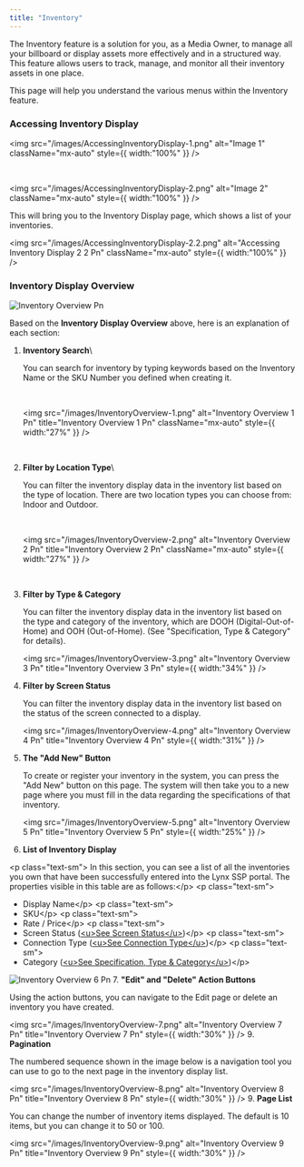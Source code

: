 ```yaml
---
title: "Inventory"
---
```


The Inventory feature is a solution for you, as a Media Owner, to manage all your billboard or display assets more effectively and in a structured way. This feature allows users to track, manage, and monitor all their inventory assets in one place.

This page will help you understand the various menus within the Inventory feature.

### Accessing Inventory Display

<img
  src="/images/AccessingInventoryDisplay-1.png"
  alt="Image 1"
  className="mx-auto"
  style={{ width:"100%" }}
/>

<p class="text-sm">
 ‎ ‎ ‎ ‎ ‎ ‎ ‎ ‎ ‎ ‎ ‎ ‎ ‎ ‎ ‎ ‎ ‎ ‎ ‎ ‎ ‎ ‎ ‎</p>

<img
  src="/images/AccessingInventoryDisplay-2.png"
  alt="Image 2"
  className="mx-auto"
  style={{ width:"100%" }}
/>

<p class="text-sm">
This will bring you to the Inventory Display page, which shows a list of your inventories. </p>

<img
  src="/images/AccessingInventoryDisplay-2.2.png"
  alt="Accessing Inventory Display 2 2 Pn"
  className="mx-auto"
  style={{ width:"100%" }}
/>

### Inventory Display Overview

![Inventory Overview Pn](/images/InventoryOverview.png)

Based on the **Inventory Display Overview** above, here is an explanation of each section:

1. **Inventory Search**\
   <p class="text-sm">
   You can search for inventory by typing keywords based on the Inventory Name or the SKU Number you defined when creating it.</p>

   ‎ ‎ ‎ ‎ ‎ ‎ ‎ ‎ ‎ ‎ ‎ ‎ ‎ ‎ ‎ ‎ ‎ ‎ ‎ ‎ ‎ ‎ ‎

   <img
     src="/images/InventoryOverview-1.png"
     alt="Inventory Overview 1 Pn"
     title="Inventory Overview 1 Pn"
     className="mx-auto"
     style={{ width:"27%" }}
   />

   ‎ ‎ ‎ ‎ ‎ ‎ ‎ ‎ ‎ ‎ ‎ ‎ ‎ ‎ ‎ ‎ ‎ ‎ ‎ ‎ ‎ ‎ ‎
2. **Filter by Location Type**\
   <p class="text-sm">
   You can filter the inventory display data in the inventory list based on the type of location. There are two location types you can choose from: Indoor and Outdoor.</p>

   ‎ ‎ ‎ ‎ ‎ ‎ ‎ ‎ ‎ ‎ ‎ ‎ ‎ ‎ ‎ ‎ ‎ ‎ ‎ ‎ ‎ ‎ ‎

   <img
     src="/images/InventoryOverview-2.png"
     alt="Inventory Overview 2 Pn"
     title="Inventory Overview 2 Pn"
     className="mx-auto"
     style={{ width:"27%" }}
   />

   ‎ ‎ ‎ ‎ ‎ ‎ ‎ ‎ ‎ ‎ ‎ ‎ ‎ ‎ ‎ ‎ ‎ ‎ ‎ ‎ ‎ ‎
3. **Filter by Type & Category**

   <p class="text-sm">
   You can filter the inventory display data in the inventory list based on the type and category of the inventory, which are DOOH (Digital-Out-of-Home) and OOH (Out-of-Home). (See "Specification, Type & Category" for details).</p>

   <img
     src="/images/InventoryOverview-3.png"
     alt="Inventory Overview 3 Pn"
     title="Inventory Overview 3 Pn"
     style={{ width:"34%" }}
   />
5. **Filter by Screen Status**

   <p class="text-sm">
   You can filter the inventory display data in the inventory list based on the status of the screen connected to a display.</p>

   <img
     src="/images/InventoryOverview-4.png"
     alt="Inventory Overview 4 Pn"
     title="Inventory Overview 4 Pn"
     style={{ width:"31%" }}
   />
5. **The "Add New" Button**

   <p class="text-sm">
   To create or register your inventory in the system, you can press the "Add New" button on this page. The system will then take you to a new page where you must fill in the data regarding the specifications of that inventory.</p>

   <img
     src="/images/InventoryOverview-5.png"
     alt="Inventory Overview 5 Pn"
     title="Inventory Overview 5 Pn"
     style={{ width:"25%" }}
   />
7. **List of Inventory Display**

  \<p class="text-sm"\>
In this section, you can see a list of all the inventories you own that have been successfully entered into the Lynx SSP portal. The properties visible in this table are as follows:\</p\>
\<p class="text-sm"\>

  - Display Name\</p\>
    \<p class="text-sm"\>
  - SKU\</p\>
    \<p class="text-sm"\>
  - Rate / Price\</p\>
    \<p class="text-sm"\>
  - Screen Status ([\<u\>See Screen Status\</u\>](https://docs.google.com/document/d/19yUuKjT-YQ1nLHrEfMG_O6qsUjOYmDfOV9JI06cav3c/edit?tab=t.naodwsfrnz47#heading=h.i8lb5zsujuzq))\</p\>
    \<p class="text-sm"\>
  - Connection Type ([\<u\>See Connection Type\</u\>](https://docs.google.com/document/d/19yUuKjT-YQ1nLHrEfMG_O6qsUjOYmDfOV9JI06cav3c/edit?tab=t.naodwsfrnz47#heading=h.5pq7e8ohd5z9))\</p\>
    \<p class="text-sm"\>
  - Category ([\<u\>See Specification, Type & Category\</u\>](https://docs.google.com/document/d/19yUuKjT-YQ1nLHrEfMG_O6qsUjOYmDfOV9JI06cav3c/edit?tab=t.q7ettkv7fx22))\</p\>

   ![Inventory Overview 6 Pn](/images/InventoryOverview-6.png)
7. **"Edit" and "Delete" Action Buttons**

   <p class="text-sm">
   Using the action buttons, you can navigate to the Edit page or delete an inventory you have created.</p>

   <img
     src="/images/InventoryOverview-7.png"
     alt="Inventory Overview 7 Pn"
     title="Inventory Overview 7 Pn"
     style={{ width:"30%" }}
   />
9. **Pagination**

   <p class="text-sm">
   The numbered sequence shown in the image below is a navigation tool you can use to go to the next page in the inventory display list.</p>

   <img
     src="/images/InventoryOverview-8.png"
     alt="Inventory Overview 8 Pn"
     title="Inventory Overview 8 Pn"
     style={{ width:"30%" }}
   />
9. **Page List**

   <p class="text-sm">
   You can change the number of inventory items displayed. The default is 10 items, but you can change it to 50 or 100.</p>

   <img
     src="/images/InventoryOverview-9.png"
     alt="Inventory Overview 9 Pn"
     title="Inventory Overview 9 Pn"
     style={{ width:"30%" }}
   />